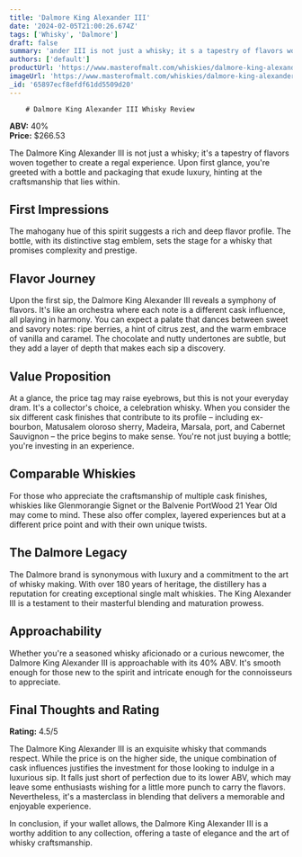 ```yaml
---
title: 'Dalmore King Alexander III'
date: '2024-02-05T21:00:26.674Z'
tags: ['Whisky', 'Dalmore']
draft: false
summary: 'ander III is not just a whisky; it s a tapestry of flavors woven together to create a regal experience. Upon first glance, you re ...'
authors: ['default']
productUrl: 'https://www.masterofmalt.com/whiskies/dalmore-king-alexander-iii-whisky/'
imageUrl: 'https://www.masterofmalt.com/whiskies/dalmore-king-alexander-iii-whisky.jpg'
_id: '65897ecf8efdf61dd5509d20'
---
```


        # Dalmore King Alexander III Whisky Review

**ABV:** 40%  
**Price:** $266.53

The Dalmore King Alexander III is not just a whisky; it's a tapestry of flavors woven together to create a regal experience. Upon first glance, you're greeted with a bottle and packaging that exude luxury, hinting at the craftsmanship that lies within.

## First Impressions

The mahogany hue of this spirit suggests a rich and deep flavor profile. The bottle, with its distinctive stag emblem, sets the stage for a whisky that promises complexity and prestige.

## Flavor Journey

Upon the first sip, the Dalmore King Alexander III reveals a symphony of flavors. It's like an orchestra where each note is a different cask influence, all playing in harmony. You can expect a palate that dances between sweet and savory notes: ripe berries, a hint of citrus zest, and the warm embrace of vanilla and caramel. The chocolate and nutty undertones are subtle, but they add a layer of depth that makes each sip a discovery.

## Value Proposition

At a glance, the price tag may raise eyebrows, but this is not your everyday dram. It's a collector's choice, a celebration whisky. When you consider the six different cask finishes that contribute to its profile – including ex-bourbon, Matusalem oloroso sherry, Madeira, Marsala, port, and Cabernet Sauvignon – the price begins to make sense. You're not just buying a bottle; you're investing in an experience.

## Comparable Whiskies

For those who appreciate the craftsmanship of multiple cask finishes, whiskies like Glenmorangie Signet or the Balvenie PortWood 21 Year Old may come to mind. These also offer complex, layered experiences but at a different price point and with their own unique twists.

## The Dalmore Legacy

The Dalmore brand is synonymous with luxury and a commitment to the art of whisky making. With over 180 years of heritage, the distillery has a reputation for creating exceptional single malt whiskies. The King Alexander III is a testament to their masterful blending and maturation prowess.

## Approachability

Whether you're a seasoned whisky aficionado or a curious newcomer, the Dalmore King Alexander III is approachable with its 40% ABV. It's smooth enough for those new to the spirit and intricate enough for the connoisseurs to appreciate.

## Final Thoughts and Rating

**Rating:** 4.5/5

The Dalmore King Alexander III is an exquisite whisky that commands respect. While the price is on the higher side, the unique combination of cask influences justifies the investment for those looking to indulge in a luxurious sip. It falls just short of perfection due to its lower ABV, which may leave some enthusiasts wishing for a little more punch to carry the flavors. Nevertheless, it's a masterclass in blending that delivers a memorable and enjoyable experience.

In conclusion, if your wallet allows, the Dalmore King Alexander III is a worthy addition to any collection, offering a taste of elegance and the art of whisky craftsmanship.

